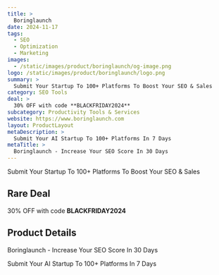 ```yaml
---
title: >
  Boringlaunch
date: 2024-11-17
tags:
  - SEO
  - Optimization
  - Marketing
images:
  - /static/images/product/boringlaunch/og-image.png
logo: /static/images/product/boringlaunch/logo.png
summary: >
  Submit Your Startup To 100+ Platforms To Boost Your SEO & Sales
category: SEO Tools
deal: >
  30% OFF with code **BLACKFRIDAY2024**
subcategory: Productivity Tools & Services
website: https://www.boringlaunch.com
layout: ProductLayout
metaDescription: >
  Submit Your AI Startup To 100+ Platforms In 7 Days
metaTitle: >
  Boringlaunch - Increase Your SEO Score In 30 Days
---
```

Submit Your Startup To 100+ Platforms To Boost Your SEO & Sales

## Rare Deal

30% OFF with code **BLACKFRIDAY2024**
## Product Details
Boringlaunch - Increase Your SEO Score In 30 Days

Submit Your AI Startup To 100+ Platforms In 7 Days
